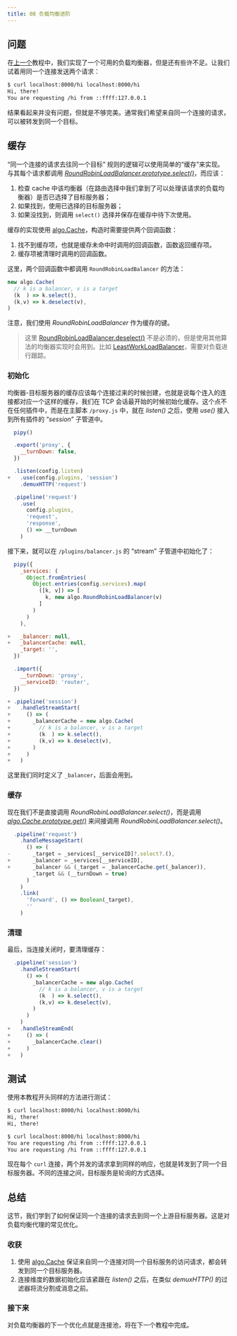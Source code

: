 ```yaml
---
title: 08 负载均衡进阶
---
```


## 问题

在[上一个](/tutorial/07-load-balancing)教程中，我们实现了一个可用的负载均衡器，但是还有些许不足。让我们试着用同一个连接发送两个请求：

```sh
$ curl localhost:8000/hi localhost:8000/hi
Hi, there!
You are requesting /hi from ::ffff:127.0.0.1
```

结果看起来并没有问题，但就是不够完美。通常我们希望来自同一个连接的请求，可以被转发到同一个目标。

## 缓存

“同一个连接的请求去往同一个目标” 规则的逻辑可以使用简单的“缓存”来实现。与其每个请求都调用 [_RoundRobinLoadBalancer.prototype.select()_](/reference/algo/RoundRobinLoadBalancer/select)，而应该：

1. 检查 cache 中该均衡器（在路由选择中我们拿到了可以处理该请求的负载均衡器）是否已选择了目标服务器；
2. 如果找到，使用已选择的目标服务器；
3. 如果没找到，则调用 `select()` 选择并保存在缓存中待下次使用。

缓存的实现使用 [algo.Cache](/reference/algo/Cache)，构造时需要提供两个回调函数：

1. 找不到缓存项，也就是缓存未命中时调用的回调函数，函数返回缓存项。
2. 缓存项被清理时调用的回调函数。

这里，两个回调函数中都调用 `RoundRobinLoadBalancer` 的方法：

```js
new algo.Cache(
  // k is a balancer, v is a target
  (k  ) => k.select(),
  (k,v) => k.deselect(v),
)
```

注意，我们使用 *RoundRobinLoadBalancer* 作为缓存的键。

> 这里 [RoundRobinLoadBalancer.deselect()](/reference/algo/RoundRobinLoadBalancer/deselect) 不是必须的，但是使用其他算法的均衡器实现时会用到。比如 [LeastWorkLoadBalancer](/reference/algo/LeastWorkLoadBalancer)，需要对负载进行跟踪。

### 初始化

均衡器-目标服务器的缓存应该每个连接过来的时候创建，也就是说每个连入的连接都对应一个这样的缓存，我们在 TCP 会话最开始的时候初始化缓存。这个点不在任何插件中，而是在主脚本 `/proxy.js` 中，就在 *listen()* 之后，使用 *use()* 接入到所有插件的 “*session*” 子管道中。

```js
  pipy()

  .export('proxy', {
    __turnDown: false,
  })

  .listen(config.listen)
+   .use(config.plugins, 'session')
    .demuxHTTP('request')

  .pipeline('request')
    .use(
      config.plugins,
      'request',
      'response',
      () => __turnDown
    )
```

接下来，就可以在 `/plugins/balancer.js` 的 “stream” 子管道中初始化了：

```js
  pipy({
    _services: (
      Object.fromEntries(
        Object.entries(config.services).map(
          ([k, v]) => [
            k, new algo.RoundRobinLoadBalancer(v)
          ]
        )
      )
    ),

+   _balancer: null,
+   _balancerCache: null,
    _target: '',
  })

  .import({
    __turnDown: 'proxy',
    __serviceID: 'router',
  })

+ .pipeline('session')
+   .handleStreamStart(
+     () => (
+       _balancerCache = new algo.Cache(
+         // k is a balancer, v is a target
+         (k  ) => k.select(),
+         (k,v) => k.deselect(v),
+       )
+     )
+   )
```

这里我们同时定义了 `_balancer`，后面会用到。

### 缓存

现在我们不是直接调用 *RoundRobinLoadBalancer.select()*，而是调用 [_algo.Cache.prototype.get()_](/reference/algo/Cache/get) 来间接调用 *RoundRobinLoadBalancer.select()*。

```js
  .pipeline('request')
    .handleMessageStart(
      () => (
-       _target = _services[__serviceID]?.select?.(),
+       _balancer = _services[__serviceID],
+       _balancer && (_target = _balancerCache.get(_balancer)),
        _target && (__turnDown = true)
      )
    )
    .link(
      'forward', () => Boolean(_target),
      ''
    )
```

### 清理

最后，当连接关闭时，要清理缓存：

```js
  .pipeline('session')
    .handleStreamStart(
      () => (
        _balancerCache = new algo.Cache(
          // k is a balancer, v is a target
          (k  ) => k.select(),
          (k,v) => k.deselect(v),
        )
      )
    )
+   .handleStreamEnd(
+     () => (
+       _balancerCache.clear()
+     )
+   )
```

## 测试

使用本教程开头同样的方法进行测试：

```sh
$ curl localhost:8000/hi localhost:8000/hi
Hi, there!
Hi, there!

$ curl localhost:8000/hi localhost:8000/hi
You are requesting /hi from ::ffff:127.0.0.1
You are requesting /hi from ::ffff:127.0.0.1
```

现在每个 `curl` 连接，两个并发的请求拿到同样的响应，也就是转发到了同一个目标服务器。不同的连接之间，目标服务是轮询的方式选择。

## 总结

这节，我们学到了如何保证同一个连接的请求去到同一个上游目标服务器。这是对负载均衡代理的常见优化。

### 收获

1. 使用 [algo.Cache](/reference/algo/Cache) 保证来自同一个连接对同一个目标服务的访问请求，都会转发到同一个目标服务器。
2. 连接维度的数据初始化应该紧跟在 *listen()* 之后，在类似 *demuxHTTP()* 的过滤器将流分割成消息之前。

### 接下来

对负载均衡器的下一个优化点就是连接池，将在下一个教程中完成。